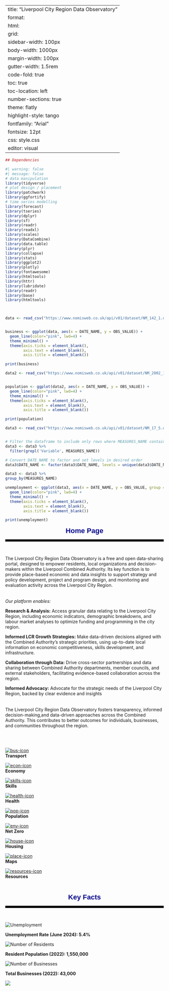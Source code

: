 

---
title: "Liverpool City Region Data Observatory"
format: 
  html:
    grid:
      sidebar-width: 100px
      body-width: 1000px
      margin-width: 100px
      gutter-width: 1.5rem
    code-fold: true
    toc: true
    toc-location: left
    number-sections: true
    theme: flatly
    highlight-style: tango
    fontfamily: "Arial"
    fontsize: 12pt
    css: style.css
editor: visual
---

```{r include = FALSE}
## Dependencies

#| warning: false
#| message: false
# data manipulation
library(tidyverse)
# plot design / placement
library(patchwork)
library(ggfortify)
# time series modelling
library(forecast)
library(tseries)
library(dplyr)
library(sf)
library(readr)
library(readxl)
library(scales)
library(DataCombine)
library(data.table)
library(plyr)
library(collapse)
library(stats)
library(ggplot2)
library(plotly)
library(fontawesome)
library(htmltools)
library(httr)
library(lubridate)
library(readr)
library(base)
library(htmltools)

        

```

```{r include=FALSE}


data <- read_csv("https://www.nomisweb.co.uk/api/v01/dataset/NM_142_1.data.csv?geography=1853882372&industry=37748736&employment_sizeband=0&legal_status=0&measures=20100&select=date_name,obs_value")


business <- ggplot(data, aes(x = DATE_NAME, y = OBS_VALUE)) +
  geom_line(color="pink", lwd=4) +
  theme_minimal() +
  theme(axis.ticks = element_blank(),
        axis.text = element_blank(),
        axis.title = element_blank())

print(business)

```

```{r include=FALSE}


data2 <- read_csv("https://www.nomisweb.co.uk/api/v01/dataset/NM_2002_1.data.csv?geography=1853882372&date=latestMINUS11-latest&gender=0&c_age=200&measures=20100&select=date_name,obs_value")


population <- ggplot(data2, aes(x = DATE_NAME, y = OBS_VALUE)) +
  geom_line(color="pink", lwd=4) +
  theme_minimal() +
  theme(axis.ticks = element_blank(),
        axis.text = element_blank(),
        axis.title = element_blank())

print(population)
```

```{r include=FALSE}


data3 <- read_csv("https://www.nomisweb.co.uk/api/v01/dataset/NM_17_5.data.csv?geography=1853882372&variable=84&measures=20599,21001,21002,21003&select=date_name,measures_name,obs_value")


# Filter the dataframe to include only rows where MEASURES_NAME contains "Variable"
data3 <- data3 %>%
  filter(grepl('Variable', MEASURES_NAME))

# Convert DATE_NAME to factor and set levels in desired order
data3$DATE_NAME <- factor(data3$DATE_NAME, levels = unique(data3$DATE_NAME))

data3 <- data3 %>%
group_by(MEASURES_NAME)

unemployment <- ggplot(data3, aes(x = DATE_NAME, y = OBS_VALUE, group = MEASURES_NAME)) +
  geom_line(color="pink", lwd=4) +
  theme_minimal() +
  theme(axis.ticks = element_blank(),
        axis.text = element_blank(),
        axis.title = element_blank())

print(unemployment)

```

::: {style="text-align: center;"}
<b style="font-family: Verdana, sans-serif; font-size: 22px; color: #00008B;">Home Page</b>
:::

<hr style="color: black; border-top: 6px solid black;">

<br>

::: {.blackbox data-latex=""}
The Liverpool City Region Data Observatory is a free and open data-sharing portal, designed to empower residents, local organizations and decision-makers within the Liverpool Combined Authority. Its key function is to provide place-based economic and data insights to support strategy and policy development, project and program design, and monitoring and evaluation activity across the Liverpool City Region. <br> <br> <br> *Our platform enables:*

**Research & Analysis:** Access granular data relating to the Liverpool City Region, including economic indicators, demographic breakdowns, and labour market analyses to optimize funding and programming in the city region.

**Informed LCR Growth Strategies:** Make data-driven decisions aligned with the Combined Authority's strategic priorities, using up-to-date local information on economic competitiveness, skills development, and infrastructure.

**Collaboration through Data:** Drive cross-sector partnerships and data sharing between Combined Authority departments, member councils, and external stakeholders, facilitating evidence-based collaboration across the region.

**Informed Advocacy:** Advocate for the strategic needs of the Liverpool City Region, backed by clear evidence and insights <br> <br> <br> The Liverpool City Region Data Observatory fosters transparency, informed decision-making,and data-driven approaches across the Combined Authority. This contributes to better outcomes for individuals, businesses, and communities throughout the region.
:::

<br> <br>

::: {.blackbox data-latex=""}
::: {.iconbox data-latex=""}
::: {.iconbox data-latex=""}
[![bus-icon](bus-icon.png)](TransportDashboard.html) <br> <b>Transport</b>
:::

::: {.iconbox data-latex=""}
[![econ-icon](econ-icon.png)](EconomyDashboard.html) <br> <b>Economy</b>
:::

::: {.iconbox data-latex=""}
[![skills-icon](skills-icon.png)](SkillsDashboard.html) <br> <b>Skills</b>
:::
:::

::: {.iconbox data-latex=""}
::: {.iconbox data-latex=""}
[![health-icon](health-icon.png)](HealthDashboard.html) <br> <b>Health</b>
:::

::: {.iconbox data-latex=""}
[![pop-icon](pop-icon.png)](PopulationDashboard.html) <br> <b>Population</b>
:::

::: {.iconbox data-latex=""}
[![env-icon](env-icon.png)](Net-ZeroDashboard.html) <br> <b>Net Zero</b>
:::
:::

::: {.iconbox data-latex=""}
::: {.iconbox data-latex=""}
[![house-icon](house-icon.png)](HousingDashboard.html) <br> <b>Housing</b>
:::

::: {.iconbox data-latex=""}
[![place-icon](place-icon.png)](PlaceDashboard.html) <br> <b>Maps</b>
:::

::: {.iconbox data-latex=""}
[![resources-icon](resources-icon.png)](ResourcesDashboard.html) <br> <b>Resources</b>
:::
:::
:::

<br>

::: {style="text-align: center;"}
<b style="font-family: Verdana, sans-serif; font-size: 22px; color: #00008B;">Key Facts</b>
:::

<hr style="color: black; border-top: 6px solid black;">

<br>

```{=html}
<head>
  <!-- Bootstrap CSS -->
  <link href="https://stackpath.bootstrapcdn.com/bootstrap/4.5.2/css/bootstrap.min.css" rel="stylesheet">
  <!-- Optional: Include jQuery (necessary for Bootstrap's JavaScript plugins) -->
  <script src="https://code.jquery.com/jquery-3.5.1.min.js"></script>
  <!-- Bootstrap JS -->
  <script src="https://stackpath.bootstrapcdn.com/bootstrap/4.5.2/js/bootstrap.min.js"></script>
  <!-- Your custom CSS -->
  <link href="style.css" rel="stylesheet">
</head>
```
```{=html}



<div class="figure">
   <p class="bs-collapse-button" data-toggle="collapse" data-target="#my-collapse3">
      <img src="ungraph.png" class="mx-auto" alt="Unemployment"/>
   </p>
   <div id="my-collapse3" class="collapse">
      <b style="font-size:14px;">Unemployment Rate (June 2024): 5.4%</b>
   </div>
   
   <p class="bs-collapse-button" data-toggle="collapse" data-target="#my-collapse2">
      <img src="popimagehome.png" class="mx-auto" alt="Number of Residents"/>
   </p>
   <div id="my-collapse2" class="collapse">
      <b style="font-size:14px;">Resident Population (2022): 1,550,000</b>
   </div>
   
   <p class="bs-collapse-button" data-toggle="collapse" data-target="#my-collapse">
      <img src="widgraph.png" class="mx-auto" alt="Number of Businesses"/>
   </p>
   <div id="my-collapse" class="collapse">
      <b style="font-size:14px;">Total Businesses (2022): 43,000</b>
   </div>
</div>
```
![](ERI.png){fig-align="center"}
